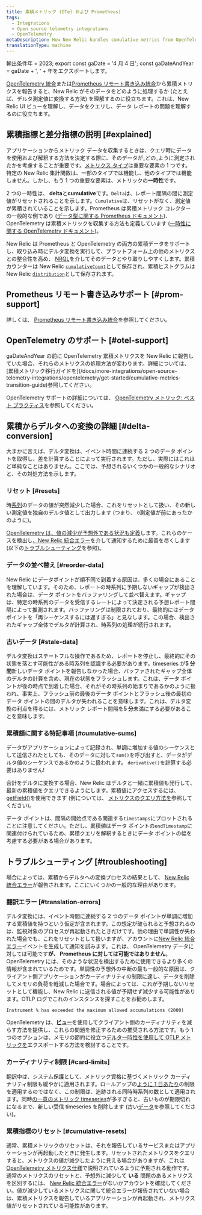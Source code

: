 ```yaml
---
title: 累積メトリック (OTel および Prometheus)
tags:
  - Integrations
  - Open source telemetry integrations
  - OpenTelemetry
metaDescription: How New Relic handles cumulative metrics from OpenTelemetry and Prometheus.
translationType: machine
---
```



輸出条件年 = 2023; export const gaDate = '4 月 4 日'; const gaDateAndYear = gaDate + ', ' + 年をエクスポートします。

[OpenTelemetry 統合](/docs/more-integrations/open-source-telemetry-integrations/opentelemetry/opentelemetry-introduction)または[Prometheus リモート書き込み統合](/docs/infrastructure/prometheus-integrations/install-configure-remote-write/set-your-prometheus-remote-write-integration)から累積メトリクスを報告すると、New Relic がそのデータをどのように処理するか (たとえば、デルタ測定値に変換する方法) を理解するのに役立ちます。これは、New Relic UI ビューを理解し、データをクエリし、データ レポートの問題を理解するのに役立ちます。

## 累積指標と差分指標の説明 [#explained]

アプリケーションからメトリック データを収集するときは、クエリ時にデータを使用および解釈する方法を決定する際に、そのデータが_どの_ように測定されたかを考慮することが重要です。[メトリクス タイプ](/docs/data-apis/understand-data/metric-data/metric-data-type/#metric-types)は重要な要素の 1 つです。特定の New Relic 集計関数は、一部のタイプでは機能し、他のタイプでは機能しません。しかし、もう 1 つの重要な要素は、メトリックの**一時性**です。

2 つの一時性は、 **delta**と**cumulative**です。`Delta`は、レポート間隔の間に測定値がリセットされることを示します。`Cumulative`は、リセットがなく、測定値が累積されていることを示します。Prometheus は累積メトリック コレクターの一般的な例であり ([データ型に関する Prometheus ドキュメント](https://prometheus.io/docs/concepts/metric_types))、OpenTelemetry は累積メトリックを収集する方法も定義しています ([一時性に関する OpenTelemetry ドキュメント](https://opentelemetry.io/docs/reference/specification/metrics/data-model/#temporality))。

New Relic は Prometheus と OpenTelemetry の両方の累積データをサポートし、取り込み時にデルタ変換を実行して、プラットフォーム上の他のメトリクスとの整合性を高め、 [NRQL](/docs/query-your-data/nrql-new-relic-query-language/get-started/introduction-nrql-new-relics-query-language)を介してそのデータとやり取りしやすくします。累積カウンターは New Relic [`cumulativeCount`](/docs/data-apis/understand-data/metric-data/metric-data-type/#metric-types)として保存され、累積ヒストグラムは New Relic [`distribution`](/docs/data-apis/understand-data/metric-data/metric-data-type/#metric-types)として保存されます。

## Prometheus リモート書き込みサポート [#prom-support]

詳しくは、 [Prometheus リモート書き込み統合](/docs/infrastructure/prometheus-integrations/get-started/send-prometheus-metric-data-new-relic)を参照してください。

## OpenTelemetry のサポート [#otel-support]

<Callout variant="important">
  gaDateAndYear の前に OpenTelemetry 累積メトリクスを New Relic に報告していた場合、それらのメトリクスの処理方法が変わります。詳細については、 [累積メトリック移行ガイドを](/docs/more-integrations/open-source-telemetry-integrations/opentelemetry/get-started/cumulative-metrics-transition-guide)参照してください。
</Callout>

OpenTelemetry サポートの詳細については、 [OpenTelemetry メトリック: ベスト プラクティス](/docs/more-integrations/open-source-telemetry-integrations/opentelemetry/best-practices/opentelemetry-best-practices-metrics)を参照してください。

## 累積からデルタへの変換の詳細 [#delta-conversion]

大まかに言えば、デルタ変換は、イベント時間に連続する 2 つのデータ ポイントを取得し、差を計算することによって実行されます。ただし、実際にはこれほど単純なことはありません。ここでは、予想されるいくつかの一般的なシナリオと、その対処方法を示します。

### リセット [#resets]

時[系列](https://opentelemetry.io/docs/reference/specification/metrics/data-model/#timeseries-model)のデータの値が突然減少した場合、これをリセットとして扱い、その新しい測定値を独自のデルタ値として出力します (つまり、 `0`測定値が前にあったかのように)。

[OpenTelemetry は、値の減少が予想外である状況も定義](https://opentelemetry.io/docs/reference/specification/metrics/data-model/#resets-and-gaps)します。これらのケースを検出し[、New Relic 統合エラー](/docs/data-apis/manage-data/nrintegrationerror)を介して通知するために最善を尽くします (以下の[トラブルシューティング](#troubleshooting)を参照)。

### データの並べ替え [#reorder-data]

New Relic にデータポイントが順不同で到着する原因は、多くの場合にあることを理解しています。そのため、レポートの時系列に予期しないギャップが検出された場合は、データ ポイントをバッファリングして並べ替えます。ギャップは、特定の時系列のデータを受信するレートによって決定される予想レポート間隔によって推測されます。バッファリングは制限されており、最終的にはデータポイントを「再シーケンスするには遅すぎる」と見なします。この場合、検出されたギャップ全体でデルタが計算され、時系列の処理が続行されます。

### 古いデータ [#stale-data]

デルタ変換はステートフルな操作であるため、レポートを停止し、最終的にその状態を落とす可能性がある時系列を認識する必要があります。timeseries が**5 分間**新しいデータ ポイントを報告しなかった場合、バッファされたギャップ全体のデルタの計算を含め、現在の状態をフラッシュします。これは、データ ポイントが後の時点で到着した場合、それがその時系列の始まりであるかのように扱われ、事実上、フラッシュ前の最後のデータ ポイントとフラッシュ後の最初のデータ ポイントの間のデルタが失われることを意味します。これは、デルタ変換の利点を得るには、メトリック レポート間隔を**5 分**未満にする必要があることを意味します。

### 累積額に関する特記事項 [#cumulative-sums]

データがアプリケーションによって記録され、単調に増加する値のシーケンスとして送信されたとしても、そのデータに対して`sum()`を呼び出すと、データがデルタ値のシーケンスであるかのように扱われます。 `derivative()`を計算する必要はありません!

合計をデルタに変換する場合、New Relic はデルタと一緒に累積値も発行して、最新の累積値をクエリできるようにします。累積値にアクセスするには、 [getField()](/docs/query-your-data/nrql-new-relic-query-language/get-started/nrql-syntax-clauses-functions/#func-getfield)を使用できます (例については、 [メトリクスのクエリ方法を](https://docs.newrelic.com/docs/more-integrations/open-source-telemetry-integrations/opentelemetry/best-practices/opentelemetry-best-practices-metrics/#query)参照してください)。

データ ポイントは、間隔の開始点である関連する`timestamps`にプロットされることに注意してください。ただし、累積値はデータ ポイントの`endTimestamp`に関連付けられているため、累積クエリを解釈するときにデータ ポイントの幅を考慮する必要がある場合があります。

## トラブルシューティング [#troubleshooting]

場合によっては、累積からデルタへの変換プロセスの結果として、 [New Relic 統合エラー](/docs/data-apis/manage-data/nrintegrationerror)が報告されます。ここにいくつかの一般的な理由があります。

### 翻訳エラー [#translation-errors]

デルタ変換には、イベント時間に連続する 2 つのデータ ポイントが単調に増加する累積値を持つという仮定が含まれます。この想定が破られると予想されるのは、監視対象のプロセスが再起動されたときだけです。他の理由で単調性が失われた場合でも、これをリセットとして扱いますが、アカウントに[New Relic 統合エラー](/docs/data-apis/manage-data/nrintegrationerror)イベントを生成して通知を試みます。これは、 OpenTelemetry データに対しては可能です**が、 Prometheus に対しては可能ではありません**。OpenTelemetry には、そのような状況を検出するために使用できるより多くの情報が含まれているためです。単調性の予想外の中断の最も一般的な原因は、クライアント側アプリケーションがカーディナリティの制限に達し、データを削除してメモリの負荷を軽減した場合です。場合によっては、これが予期しないリセットとして機能し、New Relic に送信される値が予期せず減少する可能性があります。OTLP ログでこれのインスタンスを探すことをお勧めします。

```
Instrument % has exceeded the maximum allowed accumulations (2000)
```

OpenTelemetry は、[**ビュー**](https://opentelemetry.io/docs/reference/specification/metrics/sdk/#view)を使用してクライアント側のカーディナリティを減らす方法を提供し、これらの問題を修正するための推奨される方法です。もう 1 つのオプションは、メモリの節約に役立つ[デルタ一時性を使用して OTLP メトリックを](https://opentelemetry.io/docs/reference/specification/metrics/sdk_exporters/otlp/#additional-configuration)エクスポートする方法を検討することです。

### カーディナリティ制限 [#card-limits]

翻訳中は、システム保護として、メトリック資格に基づくメトリック カーディナリティ制限も緩やかに適用されます。ロールアップの[ように 1 日あたり](/docs/data-apis/ingest-apis/metric-api/metric-api-limits-restricted-attributes/#violation-unique-timeseries)の制限を適用するのではなく、この制限は、追跡される同時時系列の数として適用されます。同時[の一意のメトリック timeseries](/docs/data-apis/ingest-apis/metric-api/NRQL-high-cardinality-metrics/#what-why)が多すぎると、古いものが期限切れになるまで、新しい受信 timeseries を削除します (古い[データ](#stale-data)を参照してください)。

### 累積指標のリセット [#cumulative-resets]

通常、累積メトリックのリセットは、それを報告しているサービスまたはアプリケーションが再起動したときに発生します。リセットされたメトリクスをクエリすると、メトリクスの値が減少したように見える場合がありますが、これは [OpenTelemetry メトリクス仕様](https://opentelemetry.io/docs/reference/specification/metrics/data-model/#resets-and-gaps)で説明されているように予期される動作です。通常のメトリクスのリセットと、予想外に減少して **いる** 問題のあるメトリクスを区別するには、 [New Relic 統合エラー](/docs/data-apis/manage-data/nrintegrationerror)がないかアカウントを確認してください。値が減少しているメトリクスに関して統合エラーが報告されていない場合は、累積メトリクスを報告しているアプリケーションが再起動され、メトリクス値がリセットされている可能性があります。